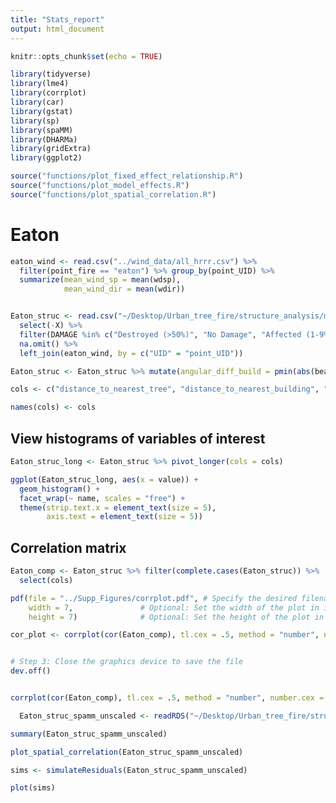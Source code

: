 ```yaml
---
title: "Stats_report"
output: html_document
---
```


```r
knitr::opts_chunk$set(echo = TRUE)

library(tidyverse)
library(lme4)
library(corrplot)
library(car)
library(gstat)
library(sp)
library(spaMM)
library(DHARMa)
library(gridExtra)
library(ggplot2)

source("functions/plot_fixed_effect_relationship.R")
source("functions/plot_model_effects.R")
source("functions/plot_spatial_correlation.R")
```

# Eaton

```r
eaton_wind <- read.csv("../wind_data/all_hrrr.csv") %>% 
  filter(point_fire == "eaton") %>% group_by(point_UID) %>% 
  summarize(mean_wind_sp = mean(wdsp), 
            mean_wind_dir = mean(wdir))


Eaton_struc <- read.csv("~/Desktop/Urban_tree_fire/structure_analysis/model_inputs/eaton_burned_struc_model_inputs.csv") %>% 
  select(-X) %>% 
  filter(DAMAGE %in% c("Destroyed (>50%)", "No Damage", "Affected (1-9%)")) %>% 
  na.omit() %>% 
  left_join(eaton_wind, by = c("UID" = "point_UID"))

Eaton_struc <- Eaton_struc %>% mutate(angular_diff_build = pmin(abs(bearing_to_nearest_building - mean_wind_dir), 360 - abs(bearing_to_nearest_building - mean_wind_dir)), angular_diff_tree = pmin(abs(bearing_to_nearest_tree - mean_wind_dir), 360 - abs(bearing_to_nearest_tree - mean_wind_dir)), destroyed = if_else(DAMAGE %in% c("No Damage", "Affected (1-9%)"),0,1))

cols <- c("distance_to_nearest_tree", "distance_to_nearest_building", "angular_diff_tree", "number_of_trees_2m", "number_of_trees_5m", "number_of_trees_10m",  "area_of_trees_2m",  "area_of_trees_5m",  "area_of_trees_10m", "area_ext_build_2", "area_ext_build_10", "area_ext_build_25", "area_ext_build_50", "area_ext_build_100", "angular_diff_build", "build_dens", "tree_dens")

names(cols) <- cols
```


## View histograms of variables of interest
```r

Eaton_struc_long <- Eaton_struc %>% pivot_longer(cols = cols)

ggplot(Eaton_struc_long, aes(x = value)) +
  geom_histogram() +
  facet_wrap(~ name, scales = "free") +
  theme(strip.text.x = element_text(size = 5), 
        axis.text = element_text(size = 5))

```


## Correlation matrix

```r
Eaton_comp <- Eaton_struc %>% filter(complete.cases(Eaton_struc)) %>% 
  select(cols)

pdf(file = "../Supp_Figures/corrplot.pdf", # Specify the desired filename and path
    width = 7,               # Optional: Set the width of the plot in inches
    height = 7)              # Optional: Set the height of the plot in inches

cor_plot <- corrplot(cor(Eaton_comp), tl.cex = .5, method = "number", number.cex = 0.5)


# Step 3: Close the graphics device to save the file
dev.off()


corrplot(cor(Eaton_comp), tl.cex = .5, method = "number", number.cex = 0.5)

```


```r

  Eaton_struc_spamm_unscaled <- readRDS("~/Desktop/Urban_tree_fire/structure_analysis/models/eaton_struc_m1_unscaled.rda")

summary(Eaton_struc_spamm_unscaled)

```


```r

plot_spatial_correlation(Eaton_struc_spamm_unscaled)

```

```r

sims <- simulateResiduals(Eaton_struc_spamm_unscaled)

plot(sims)

```
